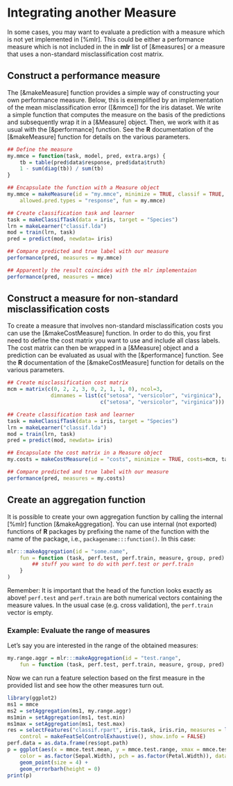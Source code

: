 # Integrating another Measure

In some cases, you may want to evaluate a prediction with a measure which is not yet implemented
in [%mlr]. This could be either a performance measure which is not included in the in **mlr**
list of [&measures] or a measure that uses a non-standard misclassification cost matrix.


## Construct a performance measure

The [&makeMeasure] function provides a simple way of constructing your own performance
measure. Below, this is exemplified by an implementation of the mean
misclassification error ([&mmce]) for the iris dataset. We write a simple
function that computes the measure on the basis of the predictions and subsequently wrap it
in a [&Measure] object. Then, we work with it as usual with the
[&performance] function.
See the **R** documentation of the [&makeMeasure] function for details on the
various parameters.

```r
## Define the measure
my.mmce = function(task, model, pred, extra.args) {
    tb = table(pred$data$response, pred$data$truth)
    1 - sum(diag(tb)) / sum(tb)
}

## Encapsulate the function with a Measure object
my.mmce = makeMeasure(id = "my.mmce", minimize = TRUE, classif = TRUE,
    allowed.pred.types = "response", fun = my.mmce)

## Create classification task and learner
task = makeClassifTask(data = iris, target = "Species")
lrn = makeLearner("classif.lda")
mod = train(lrn, task)
pred = predict(mod, newdata= iris)

## Compare predicted and true label with our measure
performance(pred, measures = my.mmce)

## Apparently the result coincides with the mlr implementaion
performance(pred, measures = mmce)
```


## Construct a measure for non-standard misclassification costs

To create a measure that involves non-standard misclassification costs you can use
the [&makeCostMeasure] function. In order to do this, you first need to define the cost
matrix you want to use and include all class labels. The cost matrix can then be
wrapped in a [&Measure] object and a prediction can be evaluated as usual with the
[&performance] function. See the **R** documentation of the [&makeCostMeasure] function for
details on the various parameters.

```r
## Create misclassification cost matrix
mcm = matrix(c(0, 2, 2, 3, 0, 2, 1, 1, 0), ncol=3,
              dimnames = list(c("setosa", "versicolor", "virginica"),
                              c("setosa", "versicolor", "virginica")))

## Create classification task and learner
task = makeClassifTask(data = iris, target = "Species")
lrn = makeLearner("classif.lda")
mod = train(lrn, task)
pred = predict(mod, newdata= iris)

## Encapsulate the cost matrix in a Measure object
my.costs = makeCostMeasure(id = "costs", minimize = TRUE, costs=mcm, task, aggregate = mean)

## Compare predicted and true label with our measure
performance(pred, measures = my.costs)
```


## Create an aggregation function

It is possible to create your own aggregation function by calling the
internal [%mlr] function [&makeAggregation].
You can use internal (not exported) functions of **R** packages by prefixing the
name of the function with the name of the package, i.e., `packagename:::function()`.
In this case:

```r
mlr:::makeAggregation(id = "some.name",
    fun = function (task, perf.test, perf.train, measure, group, pred) {
        ## stuff you want to do with perf.test or perf.train
    }
)
```

Remember: It is important that the head of the function looks exactly as above!
`perf.test` and `perf.train` are both numerical vectors containing the measure values.
In the usual case (e.g. cross validation), the `perf.train` vector is empty.


### Example: Evaluate the range of measures

Let's say you are interested in the range of the obtained measures:
```r
my.range.aggr = mlr:::makeAggregation(id = "test.range",
    fun = function (task, perf.test, perf.train, measure, group, pred) diff(range(perf.test)))
```

Now we can run a feature selection based on the first measure in the provided
list and see how the other measures turn out.
```r
library(ggplot2)
ms1 = mmce
ms2 = setAggregation(ms1, my.range.aggr)
ms1min = setAggregation(ms1, test.min)
ms1max = setAggregation(ms1, test.max)
res = selectFeatures("classif.rpart", iris.task, iris.rin, measures = list(ms1, ms2, ms1min, ms1max), 
    control = makeFeatSelControlExhaustive(), show.info = FALSE)
perf.data = as.data.frame(res$opt.path)
p = ggplot(aes(x = mmce.test.mean, y = mmce.test.range, xmax = mmce.test.max, xmin = mmce.test.min, 
    color = as.factor(Sepal.Width), pch = as.factor(Petal.Width)), data = perf.data) +
    geom_point(size = 4) +
    geom_errorbarh(height = 0)
print(p)
```
